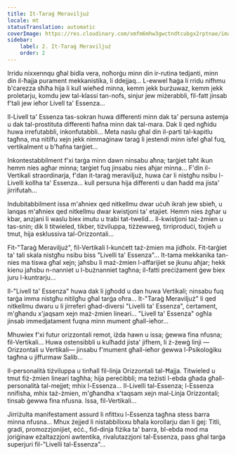 ```yaml
---
title: It-Taraġ Meraviljuż
locale: mt
statusTranslation: automatic
coverImage: https://res.cloudinary.com/xmfm6mhw3gwctndtcubgx2rptnae/image/upload/v1740468922/small_cover_tratado_de_psicologia_revolucionaria_a4c0dca4e0.webp
sidebar:
    label: 2. It-Taraġ Meraviljuż
    order: 2
---
```

Irridu nixxennqu għal bidla vera, noħorġu minn din ir-rutina tedjanti, minn din il-ħajja purament mekkanistika, li ddejjaq... L-ewwel ħaġa li rridu nifhmu b'ċarezza sħiħa hija li kull wieħed minna, kemm jekk burżuwaz, kemm jekk proletarju, komdu jew tal-klassi tan-nofs, sinjur jew miżerabbli, fil-fatt jinsab f'tali jew ieħor Livell ta' Essenza...

Il-Livell ta' Essenza tas-sokran huwa differenti minn dak ta' persuna astemja u dak tal-prostituta differenti ħafna minn dak tal-mara. Dak li qed ngħidu huwa irrefutabbli, inkonfutabbli... Meta naslu għal din il-parti tal-kapitlu tagħna, ma nitilfu xejn jekk nimmaġinaw taraġ li jestendi minn isfel għal fuq, vertikalment u b'ħafna tarġiet...

Inkontestabbilment f'xi tarġa minn dawn ninsabu aħna; tarġiet taħt ikun hemm nies agħar minna; tarġiet fuq jinsabu nies aħjar minna... F'din il-Vertikali straordinarja, f'dan it-taraġ meraviljuż, huwa ċar li nistgħu nsibu l-Livelli kollha ta' Essenza... kull persuna hija differenti u dan ħadd ma jista' jirrifutah...

Indubitabbilment issa m'aħniex qed nitkellmu dwar uċuħ ikrah jew sbieħ, u lanqas m'aħniex qed nitkellmu dwar kwistjoni ta' etajiet. Hemm nies żgħar u kbar, anzjani li waslu biex imutu u trabi tat-twelid... Il-kwistjoni taż-żmien u tas-snin; dik li titwieled, tikber, tiżviluppa, tiżżewweġ, tirriproduċi, tixjieħ u tmut, hija esklussiva tal-Orizzontali...

Fit-"Taraġ Meraviljuż", fil-Vertikali l-kunċett taż-żmien ma jidħolx. Fit-tarġiet ta' tali skala nistgħu nsibu biss "Livelli ta' Essenza"... It-tama mekkanika tan-nies ma tiswa għal xejn; jaħsbu li maż-żmien l-affarijiet se jkunu aħjar; hekk kienu jaħsbu n-nanniet u l-bużnanniet tagħna; il-fatti preċiżament ġew biex juru l-kuntrarju...

Il-"Livell ta' Essenza" huwa dak li jgħodd u dan huwa Vertikali; ninsabu fuq tarġa imma nistgħu nitilgħu għal tarġa oħra... It-"Taraġ Meraviljuż" li qed nitkellmu dwaru u li jirreferi għad-diversi "Livelli ta' Essenza", ċertament, m'għandu x'jaqsam xejn maż-żmien lineari... "Livell ta' Essenza" ogħla jinsab immedjatament fuqna minn mument għall-ieħor...

Mhuwiex f'xi futur orizzontali remot, iżda hawn u issa; ġewwa fina nfusna; fil-Vertikali... Huwa ostensibbli u kulħadd jista' jifhem, li ż-żewġ linji —Orizzontali u Vertikali— jinsabu f'mument għall-ieħor ġewwa l-Psikoloġiku tagħna u jiffurmaw Salib...

Il-personalità tiżviluppa u tinħall fil-linja Orizzontali tal-Ħajja. Titwieled u tmut fiż-żmien lineari tagħha; hija pereċibbli; ma teżisti l-ebda għada għall-personalità tal-mejjet; mhix l-Essenza... Il-Livelli tal-Essenza; l-Essenza nnifisha, mhix taż-żmien, m'għandha x'taqsam xejn mal-Linja Orizzontali; tinsab ġewwa fina nfusna. Issa, fil-Vertikali...

Jirriżulta manifestament assurd li nfittxu l-Essenza tagħna stess barra minna nfusna... Mhux żejjed li nistabbilixxu bħala korollarju dan li ġej: Titli, gradi, promozzjonijiet, eċċ., fid-dinja fiżika ta' barra, bl-ebda mod ma joriġinaw eżaltazzjoni awtentika, rivalutazzjoni tal-Essenza, pass għal tarġa superjuri fil-"Livelli tal-Essenza"...

